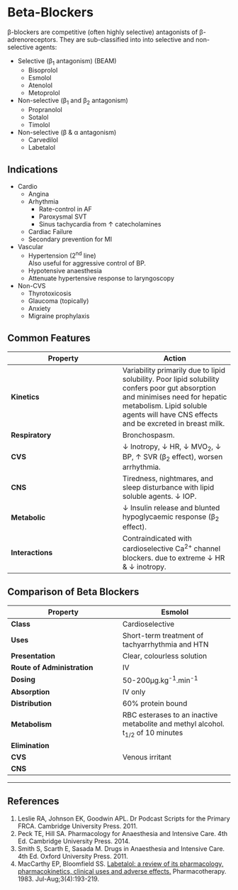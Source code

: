 # Beta-Blockers


β-blockers are competitive (often highly selective) antagonists of β-adrenoreceptors. They are sub-classified into into selective and non-selective agents:

* Selective (β~1~ antagonism) (BEAM)
    * Bisoprolol
    * Esmolol
    * Atenolol
    * Metoprolol
* Non-selective (β~1~ and β~2~ antagonism)
    * Propranolol
    * Sotalol
    * Timolol
* Non-selective (β & α antagonism)
    * Carvedilol
    * Labetalol


## Indications

* Cardio
    * Angina
    * Arhythmia
        * Rate-control in AF
        * Paroxysmal SVT
        * Sinus tachycardia from ↑ catecholamines
    * Cardiac Failure
    * Secondary prevention for MI


* Vascular
    * Hypertension (2^nd^ line)\
    Also useful for aggressive control of BP.
    * Hypotensive anaesthesia
    * Attenuate hypertensive response to laryngoscopy


* Non-CVS
    * Thyrotoxicosis
    * Glaucoma (topically)
    * Anxiety
    * Migraine prophylaxis


## Common Features

|Property|Action|
|--|--|
|**Kinetics**|Variability primarily due to lipid solubility. Poor lipid solubility confers poor gut absorption and minimises need for hepatic metabolism. Lipid soluble agents will have CNS effects and be excreted in breast milk.
|**Respiratory**|Bronchospasm.
|**CVS**|↓ Inotropy, ↓ HR, ↓ MVO~2~, ↓ BP, ↑ SVR (β~2~ effect), worsen arrhythmia.
|**CNS**|Tiredness, nightmares, and sleep disturbance with lipid soluble agents. ↓ IOP.
|**Metabolic**|↓ Insulin release and blunted hypoglycaemic response (β~2~ effect).
|**Interactions**|Contraindicated with cardioselective Ca^2+^ channel blockers. due to extreme ↓ HR & ↓ inotropy.|

## Comparison of Beta Blockers

|Property|Esmolol|Metoprolol|Atenolol|Propranolol|Labetalol|
|--|--|
|**Class**|Cardioselective|Cardioselective|Cardioselective|β non-selective|Non-selective β & selective α~1~ <br> Ratio of β:α antagonism is 3:1 after PO and 7:1 after IV administration|
|**Uses**|Short-term treatment of tachyarrhythmia and HTN|MI, HTN, migraine, thyrotoxicosis|HTN, angina, tachyarrhythmias, acute MI|HTN, Angina, dysrhythmia, essential tremor, anxiety HOCM, phaeochromocytoma, migraine, oesophageal varices|HTN, MI|
|**Presentation**|Clear, colourless solution|Clear, colourless solution, 50mg Tablet.|25/50/100mg tablets, syrup, colourless solution.|Tablets and solution at 1mg.ml^-1^|Tablets and solution at 5mg.ml^-1^
|**Route of Administration**|IV|PO/IV|PO/IV|PO/IV|PO/IV|
|**Dosing**|50-200μg.kg^-1^.min^-1^|IV: 1mg boluses PO: 12.5-100mg BD|PO: 50-100mg daily IV: 2.5mg IV up to 10mg|PO: 10-100mg BD/TDS IV: 1mg boluses titrated to response|PO: 100-800mg BD<br> IV: 10-20mg IV bolus, followed by 20-80mg Q30min up to 300mg. Alternatively by infusion at 1-2mg.min^-1^|
|**Absorption**|IV only|50% bioavailability, improves with regular use|45% PO bioavailability|30% bioavailability|Highly variable bioavailability: 10-80%|
|**Distribution**|60% protein bound|20% protein bound. Lipid soluble|5% protein bound|95% protein bound|50% protein bound|
|**Metabolism**|RBC esterases to an inactive metabolite and methyl alcohol. t~1/2~ of 10 minutes|Hepatic with genetic variability in t~1/2~ of active metabolites|Minimal metabolism - dose reduce in renal failure|Hepatic to active and inactive metabolites|Considerable hepatic first pass metabolism with inactive metabolites|
|**Elimination**|||Renal elimination of active drug|Renal elimination of metabolites|Renal elimination of inactive metabolites|
|**CVS**|Venous irritant||||↓ SVR, ↓ BP. Does not tend to ↓ HR or ↓ CO when given acutely.|
|**CNS**|||||Orthostatic dizziness|

---
## References

1. Leslie RA, Johnson EK, Goodwin APL. Dr Podcast Scripts for the Primary FRCA. Cambridge University Press. 2011.
2. Peck TE, Hill SA. Pharmacology for Anaesthesia and Intensive Care. 4th Ed. Cambridge University Press. 2014.\
3. Smith S, Scarth E, Sasada M. Drugs in Anaesthesia and Intensive Care. 4th Ed. Oxford University Press. 2011.
4. MacCarthy EP, Bloomfield SS. [Labetalol: a review of its pharmacology, pharmacokinetics, clinical uses and adverse effects.](https://www.ncbi.nlm.nih.gov/pubmed/6310529) Pharmacotherapy. 1983. Jul-Aug;3(4):193-219.
